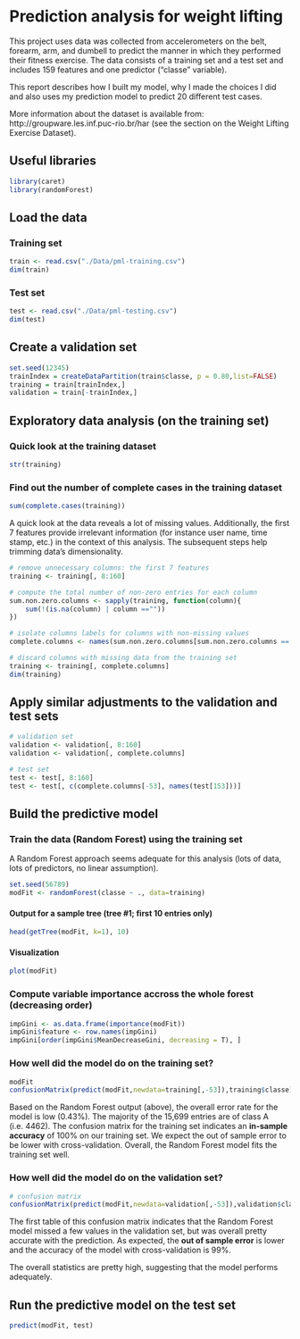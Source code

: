 Prediction analysis for weight lifting
========================================================


This project uses data was collected from accelerometers on the belt, forearm, arm, and dumbell to predict the manner in which they performed their fitness exercise. The data consists of a training set and a test set and includes 159 features and one predictor ("classe" variable).

This report describes how I built my model, why I made the choices I did and also uses my prediction model to predict 20 different test cases. 

More information about the dataset is available from: 
http://groupware.les.inf.puc-rio.br/har (see the section on the Weight Lifting Exercise Dataset).


## Useful libraries

```r
library(caret)
library(randomForest)
```


## Load the data
### Training set
```r
train <- read.csv("./Data/pml-training.csv")
dim(train)
```

### Test set
```r
test <- read.csv("./Data/pml-testing.csv")
dim(test)
```

## Create a validation set
```r
set.seed(12345)
trainIndex = createDataPartition(train$classe, p = 0.80,list=FALSE)
training = train[trainIndex,]
validation = train[-trainIndex,]
```

## Exploratory data analysis (on the training set)
### Quick look at the training dataset
```r
str(training)
```

### Find out the number of complete cases in the training dataset
```r
sum(complete.cases(training))
```



A quick look at the data reveals a lot of missing values. Additionally, the first 7 features provide irrelevant information (for instance user name, time stamp, etc.) in the context of this analysis. The subsequent steps help trimming data's dimensionality.


```r
# remove unnecessary columns: the first 7 features 
training <- training[, 8:160]

# compute the total number of non-zero entries for each column
sum.non.zero.columns <- sapply(training, function(column){
    sum(!(is.na(column) | column ==""))
})

# isolate columns labels for columns with non-missing values
complete.columns <- names(sum.non.zero.columns[sum.non.zero.columns == length(training$classe)])

# discard columns with missing data from the training set
training <- training[, complete.columns]
dim(training)
```


## Apply similar adjustments to the validation and test sets

```r
# validation set
validation <- validation[, 8:160]
validation <- validation[, complete.columns]

# test set
test <- test[, 8:160]
test <- test[, c(complete.columns[-53], names(test[153]))]
```


## Build the predictive model
### Train the data (Random Forest) using the training set

A Random Forest approach seems adequate for this analysis (lots of data, lots of predictors, no linear assumption).


```r
set.seed(56789)
modFit <- randomForest(classe ~ ., data=training)
```

#### Output for a sample tree (tree #1; first 10 entries only)
```r
head(getTree(modFit, k=1), 10)
```

#### Visualization
```r
plot(modFit)
```

### Compute variable importance accross the whole forest (decreasing order)
```r
impGini <- as.data.frame(importance(modFit))
impGini$feature <- row.names(impGini)
impGini[order(impGini$MeanDecreaseGini, decreasing = T), ]
```

### How well did the model do on the training set?
```r
modFit
confusionMatrix(predict(modFit,newdata=training[,-53]),training$classe)
```


Based on the Random Forest output (above), the overall error rate for the model is low (0.43%). The majority of the 15,699 entries are of class A (i.e. 4462). The confusion matrix for the training set indicates an **in-sample accuracy** of 100% on our training set. We expect the out of sample error to be lower with cross-validation. Overall, the Random Forest model fits the training set well.


### How well did the model do on the validation set?
```r
# confusion matrix
confusionMatrix(predict(modFit,newdata=validation[,-53]),validation$classe)
```

The first table of this confusion matrix indicates that the Random Forest model missed a few values in the validation set, but was overall pretty accurate with the prediction. As expected, the **out of sample error** is lower and the accuracy of the model with cross-validation is 99%.

The overall statistics are pretty high, suggesting that the model performs adequately.


## Run the predictive model on the test set
```r
predict(modFit, test)
```
